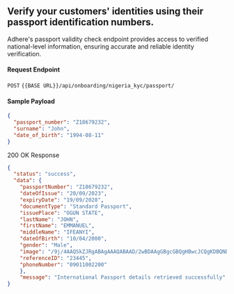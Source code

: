 ## Verify your customers' identities using their passport identification numbers.

Adhere's passport validity check endpoint provides access to verified national-level information, ensuring accurate and reliable identity verification.

#### Request Endpoint

`POST` `{{BASE URL}}/api/onboarding/nigeria_kyc/passport/`

#### Sample Payload

```json
{
  "passport_number": "Z18679232",
  "surname": "John",
  "date_of_birth": "1994-08-11"
}
```

200 OK Response

```json
{
  "status": "success",
  "data": {
    "passportNumber": "Z18679232",
    "dateOfIssue": "20/09/2023",
    "expiryDate": "19/09/2028",
    "documentType": "Standard Passport",
    "issuePlace": "OGUN STATE",
    "lastName": "JOHN",
    "firstName": "EMMANUEL",
    "middleName": "IFEANYI",
    "dateOfBirth": "10/04/2000", 
    "gender": "Male",
    "image": "/9j/4AAQSkZJRgABAgAAAQABAAD/2wBDAAgGBgcGBQgHBwcJCQgKDBQNDAsLDBkSEw8UHRofHh0a\nHBwgJC4nICIsIxwcKDcpLDAxNHwAAK", # base-64
    "referenceID": "23445", 
    "phoneNumber": "09011002200"
    },
    "message": "International Passport details retrieved successfully"
}

```
